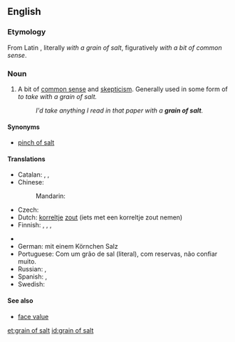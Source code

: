 ==English==
{{wikipedia}}
===Etymology===
From Latin {{term|cum grano salis}}, literally ''with a grain of salt'', figuratively ''with a bit of common sense''.

===Noun===
{{en-noun|head=[[grain]] of [[salt]]|-}}

# {{idiomatic}} A bit of [[common sense]] and [[skepticism]].  Generally used in some form of ''to take with a grain of salt.''
#: ''I'd take anything I read in that paper with a '''grain of salt'''.''

====Synonyms====
* [[pinch of salt]]

====Translations====
{{trans-top|with common sense and skepticism}}
* Catalan: {{t-|ca|reserves|f|p}}, {{t-|ca|cautela|f}}, {{t-|ca|escepticisme|m}}
* Chinese:
*: Mandarin: {{qualifier|to take with a grain of salt; not to be believed literally}} {{t|cmn|不可全信|tr=bùkěquánxìn|sc=Hani}}
* Czech: {{t-|cs|rezerva|f}}
* Dutch: [[korrel]]tje [[zout]] (iets met een korreltje zout nemen)
* Finnish: {{t-|fi|varauksin}}, {{t-|fi|varauksellisesti}}, {{t-|fi|varauksella}},  {{t-|fi|varovasti}}
{{trans-mid}}
* {{trreq|Georgian}}
* German: mit einem Körnchen Salz
* Portuguese: Com um grão de sal (literal), com reservas, não confiar muito.
* Russian: {{qualifier|adverb}} {{t+|ru|скептически|tr=skeptíčeski}}, {{qualifier|adverb}} {{t+|ru|недоверчиво|tr=nedovérčivo}}
* Spanish: {{t-|es|reservas|f|p}}, {{t+|es|dudas|f|p}}
* Swedish: {{t-|sv|en nypa salt}}
{{trans-bottom}}

====See also====
* [[face value]]

[[et:grain of salt]]
[[id:grain of salt]]